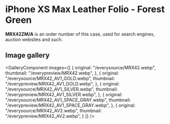 
# iPhone XS Max Leather Folio - Forest Green

<Callout type='info' emoji='👉🏻'>**MRX42ZM/A** is an order number of this case, used for search engines, auction websites and such.</Callout>

## Image gallery

<GalleryComponent
    images={[
      {
        original: "/everysource/MRX42.webp",
        thumbnail: "/everypreview/MRX42.webp",
      },
      {
        original: "/everysource/MRX42_AV1_GOLD.webp",
        thumbnail: "/everypreview/MRX42_AV1_GOLD.webp",
      },
      {
        original: "/everysource/MRX42_AV1_SILVER.webp",
        thumbnail: "/everypreview/MRX42_AV1_SILVER.webp",
      },
      {
        original: "/everysource/MRX42_AV1_SPACE_GRAY.webp",
        thumbnail: "/everypreview/MRX42_AV1_SPACE_GRAY.webp",
      },
      {
        original: "/everysource/MRX42_AV2.webp",
        thumbnail: "/everypreview/MRX42_AV2.webp",
      }
    ]}
  />
